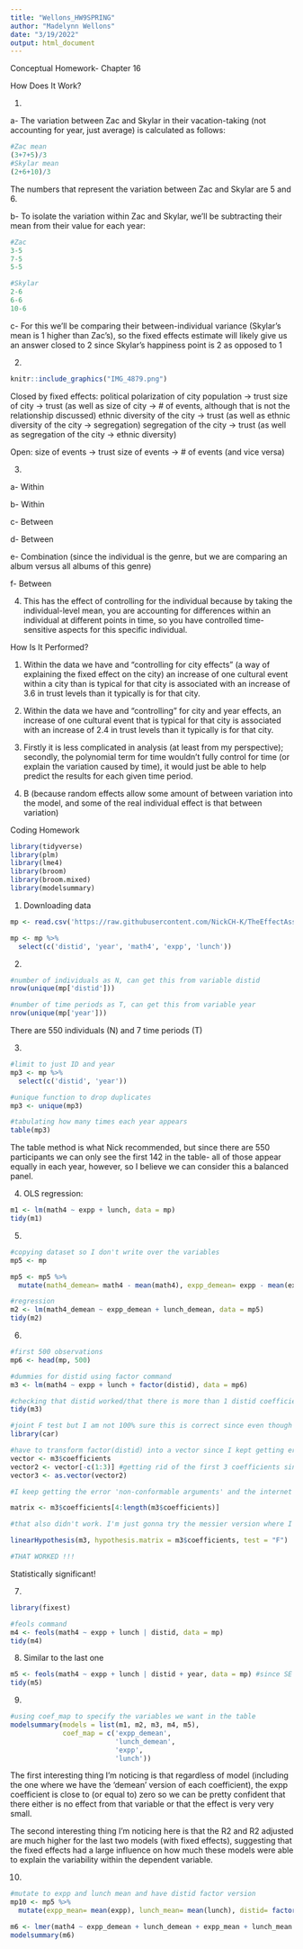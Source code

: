 ```yaml
---
title: "Wellons_HW9SPRING"
author: "Madelynn Wellons"
date: "3/19/2022"
output: html_document
---
```



Conceptual Homework- Chapter 16

How Does It Work?


1.

a- The variation between Zac and Skylar in their vacation-taking (not accounting for year, just average) is calculated as follows:
```r
#Zac mean
(3+7+5)/3
#Skylar mean
(2+6+10)/3
```
The numbers that represent the variation between Zac and Skylar are 5 and 6.

b- To isolate the variation within Zac and Skylar, we'll be subtracting their mean from their value for each year:
```r
#Zac
3-5
7-5
5-5

#Skylar
2-6
6-6
10-6
```

c- For this we'll be comparing their between-individual variance (Skylar's mean is 1 higher than Zac's), so the fixed effects estimate will likely give us an answer closed to 2 since Skylar's happiness point is 2 as opposed to 1


2.
```r
knitr::include_graphics("IMG_4879.png")
```

Closed by fixed effects:
political polarization of city population -> trust
size of city -> trust (as well as size of city -> # of events, although that is not the relationship discussed)
ethnic diversity of the city -> trust (as well as ethnic diversity of the city -> segregation)
segregation of the city -> trust (as well as segregation of the city -> ethnic diversity)

Open:
size of events -> trust
size of events -> # of events (and vice versa)


3.

a- Within

b- Within

c- Between

d- Between

e- Combination (since the individual is the genre, but we are comparing an album versus all albums of this genre)

f- Between


4. This has the effect of controlling for the individual because by taking the individual-level mean, you are accounting for differences within an individual at different points in time, so you have controlled time-sensitive aspects for this specific individual.


How Is It Performed?


1. Within the data we have and "controlling for city effects" (a way of explaining the fixed effect on the city) an increase of one cultural event within a city than is typical for that city is associated with an increase of 3.6 in trust levels than it typically is for that city.


2. Within the data we have and "controlling" for city and year effects, an increase of one cultural event that is typical for that city is associated with an increase of 2.4 in trust levels than it typically is for that city.


3. Firstly it is less complicated in analysis (at least from my perspective); secondly, the polynomial term for time wouldn't fully control for time (or explain the variation caused by time), it would just be able to help predict the results for each given time period.


4. B (because random effects allow some amount of between variation into the model, and some of the real individual effect is that between variation)



Coding Homework


```r
library(tidyverse)
library(plm)
library(lme4)
library(broom)
library(broom.mixed)
library(modelsummary)
```


1. Downloading data
```r
mp <- read.csv('https://raw.githubusercontent.com/NickCH-K/TheEffectAssignments/main/mathpnl.csv')
```
```r
mp <- mp %>% 
  select(c('distid', 'year', 'math4', 'expp', 'lunch'))
```


2. 
```r
#number of individuals as N, can get this from variable distid
nrow(unique(mp['distid']))

#number of time periods as T, can get this from variable year
nrow(unique(mp['year']))
```
There are 550 individuals (N) and 7 time periods (T)


3. 
```r
#limit to just ID and year
mp3 <- mp %>% 
  select(c('distid', 'year'))

#unique function to drop duplicates
mp3 <- unique(mp3)

#tabulating how many times each year appears
table(mp3)
```

The table method is what Nick recommended, but since there are 550 participants we can only see the first 142 in the table- all of those appear equally in each year, however, so I believe we can consider this a balanced panel.


4. OLS regression:
```r
m1 <- lm(math4 ~ expp + lunch, data = mp)
tidy(m1)
```


5. 
```r
#copying dataset so I don't write over the variables
mp5 <- mp

mp5 <- mp5 %>% 
  mutate(math4_demean= math4 - mean(math4), expp_demean= expp - mean(expp), lunch_demean= lunch - mean(lunch))

#regression
m2 <- lm(math4_demean ~ expp_demean + lunch_demean, data = mp5)
tidy(m2)
```


6.
```r
#first 500 observations
mp6 <- head(mp, 500)

#dummies for distid using factor command
m3 <- lm(math4 ~ expp + lunch + factor(distid), data = mp6)

#checking that distid worked/that there is more than 1 distid coefficient
tidy(m3)
```

```r
#joint F test but I am not 100% sure this is correct since even though there are many levels of the dummy variable since I'm only writing in one variable for the argument it doesn't seem correct?
library(car)

#have to transform factor(distid) into a vector since I kept getting error messages
vector <- m3$coefficients
vector2 <- vector[-c(1:3)] #getting rid of the first 3 coefficients since they are not the dummy vars we're testing
vector3 <- as.vector(vector2)

#I keep getting the error 'non-conformable arguments' and the internet said it might be because I am using this as a vector instead of a matrix so I will try to convert this to a matrix and try again

matrix <- m3$coefficients[4:length(m3$coefficients)]

#that also didn't work. I'm just gonna try the messier version where I specify the "matrix" within the code

linearHypothesis(m3, hypothesis.matrix = m3$coefficients, test = "F")

#THAT WORKED !!!
```
Statistically significant!


7. 
```r
library(fixest)
```

```r
#feols command
m4 <- feols(math4 ~ expp + lunch | distid, data = mp)
tidy(m4)
```

8. Similar to the last one
```r
m5 <- feols(math4 ~ expp + lunch | distid + year, data = mp) #since SE clusters around the first fixed effect, since distid is the first one here we don't have to add any additional arguments
tidy(m5)
```


9. 
```r
#using coef_map to specify the variables we want in the table
modelsummary(models = list(m1, m2, m3, m4, m5),
             coef_map = c('expp_demean',
                          'lunch_demean',
                          'expp',
                          'lunch'))
```

The first interesting thing I'm noticing is that regardless of model (including the one where we have the 'demean' version of each coefficient), the expp coefficient is close to (or equal to) zero so we can be pretty confident that there either is no effect from that variable or that the effect is very very small.

The second interesting thing I'm noticing here is that the R2 and R2 adjusted are much higher for the last two models (with fixed effects), suggesting that the fixed effects had a large influence on how much these models were able to explain the variability within the dependent variable.


10. 
```r
#mutate to expp and lunch mean and have distid factor version
mp10 <- mp5 %>% 
  mutate(expp_mean= mean(expp), lunch_mean= mean(lunch), distid= factor(distid))

m6 <- lmer(math4 ~ expp_demean + lunch_demean + expp_mean + lunch_mean | distid, data = mp10)
modelsummary(m6)
```







